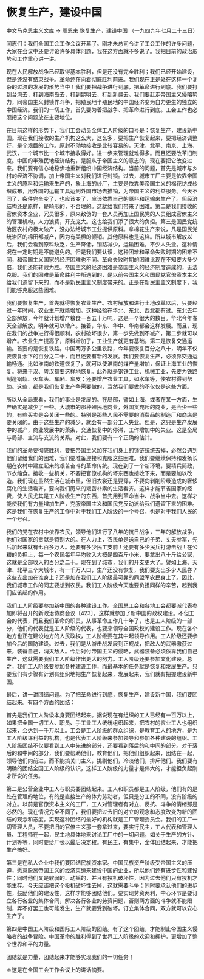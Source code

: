 # 恢复生产，建设中国

中文马克思主义文库 -> 周恩来
恢复生产，建设中国
（一九四九年七月二十三日）

同志们：我们全国工会工作会议开幕了。刚才朱总司令讲了工会工作的许多问题，大家在会议中还要讨论许多具体问题，我在这方面就不多说了。我把目前的政治形势和工作重心讲一讲。

现在人民解放战争已经取得基本胜利，但是还没有完全胜利；我们已经开始建设，但是还没有结束战争。革命还在向着彻底胜利前进。我们现在正是处在这样一个复杂的过渡的发展的形势当中！我们要把战争进行到底，把革命进行到底。我们要打到台湾去，打到海南岛去，打到昆明去，打到新疆去。我们要赶走帝国主义侵略势力，同帝国主义封锁作斗争，把殖民地半殖民地的中国经济变为自力更生的独立的中国经济。我们的一切工作，首先要为着把战争、把革命进行到底。工会工作也必须把这个问题放在主要地位。

在目前这样的形势下，我们工会动员全体工人阶级的口号是：恢复生产，建设新中国。现在我们接收的生产机构这么大，这么多，要把生产恢复起来，要把经济调整好，是个艰巨的工作。原封不动地接收是比较容易的，天津、北平、南京、上海、武汉，一个城市比一个城市接收得好。进一步来管理就难得多。而且还要改革旧制度。中国的半殖民地经济结构，是服从于帝国主义的意志的，现在要把它改变过来。我们要有信心地稳步地重新组织中国经济结构。当前的问题，首先是城市与乡村的经济不协调，加上帝国主义对我们进行封锁。过去，城市工厂主要是依靠帝国主义的原料和运输来生产的，象上海的纱厂，主要是依靠美帝国主义的棉花纺成纱织成布，用外国的运输工具运到外国市场去推销，为帝国主义的利益服务。今天不同了，条件完全变了，也应该变了，应该依靠自己的原料和运输来生产了。但经济结构还是原样，是畸形的，不合理的。这就给我们带来了困难。第二是我们接收的官僚资本企业，冗员很多，原来敌伪的一套人员再加上国民党的人员组成官僚主义的管理机构，人力浪费，开支庞大。这也给我们添了很大的负担。第三是国民党统治区农村的极大破产，没办法给城市工业提供原料。拿棉花生产来说，凡是国民党统治区的棉田都减产，因为有美棉的倾销。其他原料也是这样。所以城市解放以后，我们会看到原料缺乏，生产降低，销路减少，运输困难，不少人失业。这种情况在一定时期是不能避免的。但是我们要认识，这种困难和革命失败时期的困难不同，和帝国主义国家的经济困难也不同。革命失败时期的困难比现在不知要大多少倍，我们还能转败为胜。帝国主义的经济困难是帝国主义的经济制度造成的，无法克服。我们的困难是革命胜利中所遇到的，是以前帝国主义和国民党官僚资本主义给我们遗留下来的，而不是新民主主义制度带来的。正是在新民主主义制度下，我们能够克服这些困难。

我们要恢复生产，首先就得恢复农业生产。农村解放和进行土地改革以后，只要经过一年时间，农业生产就能增加。这种经验在华北、东北、西北都有过。东北去年全部解放，今年就计划增产粮食一百五十万吨，这是一个很大的数目。华北今年春天全部解放，明年就可以增产。接着，华东、华中、华南都会这样发展。而且，现在我们的战争进行得很顺利，农村破坏很少，第一步先做到不减产，第二步就可以增产。农业生产提高了，原料增加了，工业生产就更有基础。第二是恢复交通运输。首要的是恢复铁路。中国两万多公里铁路，今年要恢复百分之八十，明年不仅要恢复余下的百分之二十，而且还要有新的发展。我们要恢复生产，必须靠交通运输畅通。比如淮南的铁道恢复了，就可以使淮南的煤产量增加，保证上海工业的恢复。将来平汉、粤汉都要这样地恢复。此外就是钢铁工业、机械工业，先要为铁路制造钢轨、火车头、车厢、车皮；还要增产农业工具，如水车等，使农村得到帮助。这些，都是我们恢复生产争需要做的，当然我们要做的不仅仅是这些方面。

所以从全局来看，我们的事业是发展的。在局部，譬如上海，或者在某一方面，生产确实是减少了一些。大城市的那种殖民地商业，外国货充斥的商业，是会少一些的，有些买卖是会关闭一些的。特别是那些人民不需要的消费品的制造厂和商店是要关闭的。由于这些生产的减少，就会有一部分工人失业。但是，这只是生产发展中的减产，商业发展中的萧条，交通恢复中的停滞，工作增加中的失业。这是全局与局部、主流与支流的关系。对此，我们要有一个正确的估计。

我们的革命要彻底胜利，要把帝国主义加在我们身上的锁链统统去掉，必然会遇到他们留给我们的困难，我们要准备迎接和克服这些困难。我们要继续保持和发扬长期在农村中建立起来的艰苦奋斗的革命传统。现在到了一个新环境，要精兵简政，节衣缩食。接收一些机关，不要把官僚机构的坏东西也接收下来，而是要加以改造。我们现在虽然生活在城市里，但旧衣裳还是要穿，不要向剥削阶级造成的奢侈腐化的生活看齐，要向我们历来的艰苦朴素的生活看齐。这样才能节省国家的经费，使人民尤其是工人阶级生产的东西，首先用到革命当中、战争当中去。这样才能使我们有力量增加生产，克服帝国主义和国民党反动派给我们遗留下来的困难。这是我们在恢复生产的工作中对于我们工人阶级的一个号召，也是对于我们人民的一个号召。

我们的党在农村中依靠农民，领导他们进行了八年的抗日战争，三年的解放战争，他们对国家的贡献是特别大的。在人力上，农民单是送自己的子弟、丈夫参军，先后加起来就有七百多万人。还要有多少民工支前！还要有多少民兵打游击战！在公粮的负担上，每一个农民每年平均收入大概是四百斤小米，要拿出八十斤给公家，这就是全部收入的百分之二十。现在到了城市，我们的开支更大了。譬如上海、天津、北平三个大城市，有一千万人口，生产还没有恢复，我们要支出多少人民券？这些支出加在谁身上？还是加在我们工人阶级最可靠的同盟军农民身上了。因此，我们城市工作的同志要想到农民。我们工人阶级今天也要负担同样的辛苦，起到我们应该起的作用。

我们工人阶级要参加新中国的各种建设工作。全国总工会和各地工会都要派代表参加即将召开的新政治协商会议〔423〕，这样就参加了新中国的政权建设。不但工会的代表，而且我们革命的职员，从事革命工作几十年了，也是工人阶级的一部分，他们的代表就是工人阶级的代表，也要来领导全国政权的建设工作。现在各个地方也正在建设地方的人民政权，工人阶级要在其中起领导作用。工人阶级还要参加今后的国防建设。过去，我们是从游击战发展到正规战，把敌人的武器缴获过来，装备自己，消灭敌人。今后对付帝国主义的侵略，武器装备必须依靠我们自己生产，这就需要我们工人阶级作出更大的努力。工人阶级还要参加文化建设。总之，我们工人阶级要参加各种建设工作，而最基本的任务就是恢复和发展生产。只要我们有步骤有计划有组织地把生产恢复起来，发展起来，我们就有把握建设新中国。

最后，讲一讲团结问题。为了把革命进行到底，恢复生产，建设新中国，我们要团结起来。有四个方面的团结：

首先是我们工人阶级本身要团结起来。据说现在有组织的工人已经有一百万以上，如果把全国一切工人、职员、手工业工人统统组织起来，把农村的农业工人也组织起来，会达到一千万以上。工会是工人阶级的群众组织，是教育工人的地方，是为工人阶级谋利益的机构，也是代表工人阶级来参加领导和参加各种建设的组织。工人阶级团结不仅要看到工人中先进的部分，还要看到落后的和中间的部分。对于落后的和中间的部分，我们要帮助他们，教育他们，把他们组织起来，团结在一起，领导他们向前进，而不能搞关门主义，挑剔他们，冷淡他们，排斥他们。我们要有明确的团结全国工人阶级的认识，这样工人阶级的力量才是伟大的，才能担负起刚才所说的任务。

第二是公营企业中工人与职员要团结起来。工人和职员都是工人阶级，他们有的是处在管理的地位，有的是直接生产的体力劳动者，但只是分工的不同，没有阶级的对立。以前是官僚资本主义的工厂，工人对管理者有对立、反抗、斗争的情绪那是必然的。现在情况完全不同了，我们要把过去旧的对立的观念和态度改变为新的团结的观念和态度。实现这种团结的最好的机构就是工厂管理委员会。我们的工厂一切管理人员，不要把旧的官僚主义那一套拿过来，要实行民主，工人代表和管理人员、工程师在一起，民主地具体地来讨论工厂中的一切问题，如关于生产的方针、计划等等，同时要给厂长以最后决定权。有民主，有集中，全体团结起来，才能把生产搞好。

第三是在私人企业中我们要团结民族资本家。中国民族资产阶级受帝国主义的压迫，愿意脱离帝国主义的经济束缚来建设中国的企业，所以他们还有进步性和建设性；同时他们又是软弱的、动摇的，并且有投机破坏性，因为过去他们只有投机才能生存。今天应该把这个投机破坏性去掉，这就需要斗争；同时要承认他们的进步性，鼓励他们的建设性，这样才能够团结他们。要实现劳资两利，中心环节是要订立各行各业的集体合同，解决各行各业的劳资问题，否则两方面的斗争就不能限制，弄不好罢工也可能发生，生产就要受到破坏。订立集体合同，双方就可以安心生产了。

第四是中国工人阶级和国际工人阶级的团结。有了这个团结，才能制止帝国主义侵略者的战争冒险。中国革命的胜利得到了世界工人阶级的欢迎和拥护，更增加了整个世界和平的力量。

团结就是力量，团结起来才能够实现我们的一切任务！

＊这是在全国工会工作会议上的讲话摘要。

